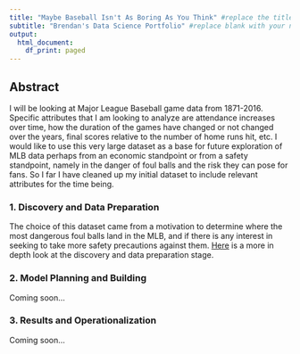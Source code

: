```yaml
---
title: "Maybe Baseball Isn't As Boring As You Think" #replace the title with something short and catchy to represent your project
subtitle: "Brendan's Data Science Portfolio" #replace blank with your name
output:
  html_document:
    df_print: paged
---
```



## Abstract
I will be looking at Major League Baseball game data from 1871-2016. Specific attributes that I am looking to analyze are attendance increases over time, how the duration of the games have changed or not changed over the years, final scores relative to the number of home runs hit, etc. I would like to use this very large dataset as a base for future exploration of MLB data perhaps from an economic standpoint or from a safety standpoint, namely in the danger of foul balls and the risk they can pose for fans. So I far I have cleaned up my initial dataset to include relevant attributes for the time being.

### 1. Discovery and Data Preparation
The choice of this dataset came from a motivation to determine where the most dangerous foul balls land in the MLB, and if there is any interest in seeking to take more safety precautions against them. [Here](https://ballen2024.github.io/docs/deliverable1.html) is a more in depth look at the discovery and data preparation stage.


### 2. Model Planning and Building

Coming soon...

### 3. Results and Operationalization

Coming soon...


